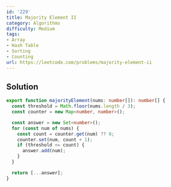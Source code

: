 ```yaml
---
id: '229'
title: Majority Element II
category: Algorithms
difficulty: Medium
tags:
- Array
- Hash Table
- Sorting
- Counting
url: https://leetcode.com/problems/majority-element-ii
---
```


## Solution

```typescript filename="solution.ts" copy
export function majorityElement(nums: number[]): number[] {
  const threshold = Math.floor(nums.length / 3);
  const counter = new Map<number, number>();

  const answer = new Set<number>();
  for (const num of nums) {
    const count = counter.get(num) ?? 0;
    counter.set(num, count + 1);
    if (threshold <= count) {
      answer.add(num);
    }
  }

  return [...answer];
}
```

